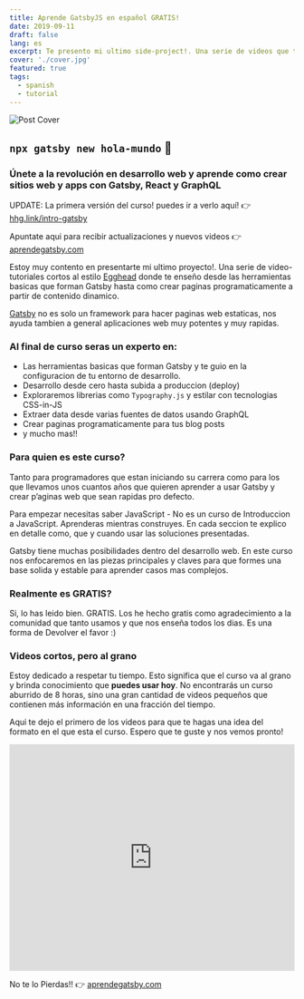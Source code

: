 ```yaml
---
title: Aprende GatsbyJS en español GRATIS!
date: 2019-09-11
draft: false
lang: es
excerpt: Te presento mi ultimo side-project!. Una serie de videos que te enseñaran como crear un sitio web con GatsbyJS desde cero!
cover: './cover.jpg'
featured: true
tags:
  - spanish
  - tutorial
---
```


![Post Cover](./cover.jpg)

## `npx gatsby new hola-mundo` 👋

### Únete a la revolución en desarrollo web y aprende como crear sitios web y apps con Gatsby, React y GraphQL

<p style={{ padding: 16, borderRadius: 4, marginTop: 12, marginBottom: 12, border: "1px solid rgb(255,229,100)", fontSize: 24, lineHeight: 1.2, fontWeight: 'bold'}}>UPDATE: La primera versión del curso! puedes ir a verlo aquí! <span role="img" aria-label="hand emoji pointing to the right">👉</span> <a href="https://hhg.link/intro-gatsby" target="_blank">hhg.link/intro-gatsby</a></p>

<p style={{ padding: 16, borderRadius: 4, marginTop: 12, marginBottom: 12, backgroundColor: "rgba(255,229,100,0.2)", fontSize: 24, lineHeight: 1.2, fontWeight: 'bold'}}>Apuntate aqui para recibir actualizaciones y nuevos videos <span role="img" aria-label="hand emoji pointing to the right">👉</span> <a href="https://hhg.link/curso-gatsby" target="_blank">aprendegatsby.com</a></p>

Estoy muy contento en presentarte mi ultimo proyecto!. Una serie de video-tutoriales cortos al estilo [Egghead](https://egghead.io) donde te enseño desde las herramientas basicas que forman Gatsby hasta como crear paginas programaticamente a partir de contenido dinamico.

[Gatsby](https://gatsbyjs.org) no es solo un framework para hacer paginas web estaticas, nos ayuda tambien a general aplicaciones web muy potentes y muy rapidas.

### Al final de curso seras un experto en:

- Las herramientas basicas que forman Gatsby y te guio en la configuracion de tu entorno de desarrollo.
- Desarrollo desde cero hasta subida a produccion (deploy)
- Exploraremos librerias como `Typography.js` y estilar con tecnologias CSS-in-JS
- Extraer data desde varias fuentes de datos usando GraphQL
- Crear paginas programaticamente para tus blog posts
- y mucho mas!!

### Para quien es este curso?

Tanto para programadores que estan iniciando su carrera como para los que llevamos unos cuantos años que quieren aprender a usar Gatsby y crear p’aginas web que sean rapidas pro defecto.

Para empezar necesitas saber JavaScript - No es un curso de Introduccion a JavaScript. Aprenderas mientras construyes. En cada seccion te explico en detalle como, que y cuando usar las soluciones presentadas.

Gatsby tiene muchas posibilidades dentro del desarrollo web. En este curso nos enfocaremos en las piezas principales y claves para que formes una base solida y estable para aprender casos mas complejos.

### Realmente es GRATIS?

Si, lo has leido bien. GRATIS. Los he hecho gratis como agradecimiento a la comunidad que tanto usamos y que nos enseña todos los dias. Es una forma de Devolver el favor :)

### Videos cortos, pero al grano

Estoy dedicado a respetar tu tiempo. Esto significa que el curso va al grano y brinda conocimiento que **puedes usar hoy**. No encontrarás un curso aburrido de 8 horas, sino una gran cantidad de videos pequeños que contienen más información en una fracción del tiempo.

Aqui te dejo el primero de los videos para que te hagas una idea del formato en el que esta el curso. Espero que te guste y nos vemos pronto!

<iframe
  width="100%"
  height="400"
  src="https://www.youtube.com/embed/81jNpzPuQ7g"
  frameBorder={0}
  allow="accelerometer; autoplay; encrypted-media; gyroscope; picture-in-picture"
  allowFullScreen
></iframe>

<p style={{ padding: 16, borderRadius: 4, marginTop: 12, marginBottom: 12, backgroundColor: "rgba(255,229,100,0.2)", fontSize: 24, lineHeight: 1.2, fontWeight: 'bold'}}>No te lo Pierdas!! <span role="img" aria-label="hand emoji pointing to the right">👉</span> <a href="https://hhg.link/curso-gatsby" target="_blank">aprendegatsby.com</a></p>
